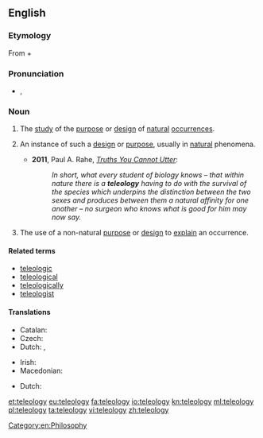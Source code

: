 ==English==
{{wikipedia}}

===Etymology===
From {{etyl|grc|en}} {{term|τέλος||tr=telos|purpose|lang=grc|sc=polytonic}} + {{term|λόγος||tr=logos|word, speech, discourse|lang=grc|sc=polytonic}}

===Pronunciation===
* {{a|UK}} {{IPA|/ˈtɛl.iˌɒl.ə.dʒi/}}, {{X-SAMPA|/"tEl.i%Ql.@.dZi/}}

===Noun===
{{en-noun|teleologies}}

# {{context|philosophy|lang=en}} The [[study]] of the [[purpose]] or [[design]] of [[natural]] [[occurrence]]s.
# {{context|by extension|lang=en}} An instance of such a [[design]] or [[purpose]], usually in [[natural]] phenomena.
#* '''2011''', Paul A. Rahe, ''[http://ricochet.com/main-feed/Truths-You-Cannot-Utter Truths You Cannot Utter]'':
#*: '' In short, what every student of biology knows – that within nature there is a '''teleology''' having to do with the survival of the species which underpins the distinction between the two sexes and produces between them a natural affinity for one another – no surgeon who knows what is good for him may now say.''
# The use of a non-natural [[purpose]] or [[design]] to [[explain]] an occurrence.

====Related terms====
* [[teleologic]]
* [[teleological]]
* [[teleologically]]
* [[teleologist]]

====Translations====
{{trans-top|study of the purpose of occurrences}}
* Catalan: {{t|ca|teleologia|f}}
* Czech: {{t|cs|teleologie|f}}
* Dutch: {{t+|nl|teleologie|f}}, {{t|nl|doelmatigheidsleer|f}}
{{trans-mid}}
* Irish: {{t|ga|teileolaíocht|f}}
* Macedonian: {{t|mk|телеологија|f|tr=teleológija}}
{{trans-bottom}}

{{trans-top|use of non-natural purpose to explain occurrence}}
* Dutch: {{t+|nl|teleologie|f}}
{{trans-mid}}
{{trans-bottom}}

[[Category:en:Philosophy]]

[[et:teleology]]
[[eu:teleology]]
[[fa:teleology]]
[[io:teleology]]
[[kn:teleology]]
[[ml:teleology]]
[[pl:teleology]]
[[ta:teleology]]
[[vi:teleology]]
[[zh:teleology]]
